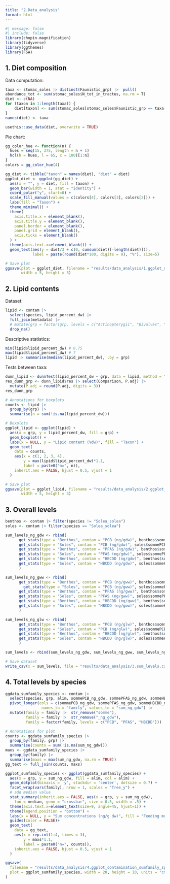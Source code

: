 ```yaml
---
title: "2.Data_analysis"
format: html
---
```


```r
#| message: false
#| include: false
library(chopin.magnification)
library(tidyverse)
library(ggthemes)
library(FSA)
```

## 1. Diet composition

Data computation:
```r
taxa <- stomac_soles |> distinct(Faunistic_grp) |>  pull()
abundance_tot <- sum(stomac_soles$N_tot_in_tractus, na.rm = T)
diet <- c(NA)
for (taxon in 1:length(taxa)) {
    diet[taxon] <- sum(stomac_soles[stomac_soles$Faunistic_grp == taxa[taxon], ]$N_tot_in_tractus, na.rm = T) / abundance_tot
}
names(diet) <- taxa

usethis::use_data(diet, overwrite = TRUE)
```

Pie chart:
```r
gg_color_hue <- function(n) {
  hues = seq(15, 375, length = n + 1)
  hcl(h = hues, l = 65, c = 100)[1:n]
}
colors = gg_color_hue(4)

gg_diet <- tibble("taxon" = names(diet), "diet" = diet)
ggplot_diet <- ggplot(gg_diet) +
  aes(x = "", y = diet, fill = taxon) +
  geom_bar(width = 1, stat = "identity") +
  coord_polar("y", start=0) +
  scale_fill_manual(values = c(colors[4], colors[3], colors[2])) +
  labs(fill = "Taxon") +
  theme_minimal() +
  theme(
    axis.title.x = element_blank(),
    axis.title.y = element_blank(),
    panel.border = element_blank(),
    panel.grid = element_blank(),
    axis.ticks = element_blank()
  ) +
  theme(axis.text.x=element_blank()) +
  geom_text(aes(y = diet/3 + c(0, cumsum(diet)[-length(diet)])), 
            label = paste(round(diet*100, digits = 0), "%"), size=5)

# Save plot
ggsave(plot = ggplot_diet, filename = "results/data_analysis/1.ggplot_diet.jpg",
       width = 5, height = 3)
```


## 2. Lipid contents

Dataset:
```r
lipid <- contam |>
  select(species, lipid_percent_dw) |>
  full_join(metadata) |> 
  # mutate(grp = factor(grp, levels = c("Actinopterygii", "Bivalves", "Crustaces", "Polychetes"))) |> 
  drop_na()
```

Descriptive statistics:
```r
min(lipid$lipid_percent_dw) # 0.75
max(lipid$lipid_percent_dw) # 7
lipid |> summarise(median(lipid_percent_dw), .by = grp)
```


Tests between taxa:
```r
dunn_lipid <- dunnTest(lipid_percent_dw ~ grp, data = lipid, method = "bonferroni")
res_dunn_grp <- dunn_lipid$res |> select(Comparison, P.adj) |> 
  mutate(P.adj = round(P.adj, digits = 3))
res_dunn_grp
```


```r
# Annotations for boxplots
counts <- lipid |>
  group_by(grp) |> 
  summarise(n = sum(!is.na(lipid_percent_dw)))

# Boxplots
ggplot_lipid <- ggplot(lipid) +
  aes(x = grp, y = lipid_percent_dw, fill = grp) +
  geom_boxplot() +
  labs(x = NULL, y = "Lipid content (%dw)", fill = "Taxon") +
  geom_text(
    data = counts,
    aes(x = c(1, 2, 3, 4),
        y = max(lipid$lipid_percent_dw)*1.1,
        label = paste0("n=", n)),
    inherit.aes = FALSE, hjust = 0.5, vjust = 1
  )

# Save plot
ggsave(plot = ggplot_lipid, filename = "results/data_analysis/2.ggplot_lipid.jpg",
       width = 5, height = 3)
```


## 3. Overall levels

```r
benthos <- contam |> filter(species != "Solea_solea")
soles <- contam |> filter(species == "Solea_solea")

sum_levels_ng_gdw <- rbind(
      get_stats(type = "Benthos", contam = "PCB (ng/gdw)", benthos$sommePCB_ng_gdw), 
      get_stats(type = "Soles", contam = "PCB (ng/gdw)", soles$sommePCB_ng_gdw),
      get_stats(type = "Benthos", contam = "PFAS (ng/gdw)", benthos$sommePFAS_ng_gdw), 
      get_stats(type = "Soles", contam = "PFAS (ng/gdw)", soles$sommePFAS_ng_gdw),
      get_stats(type = "Benthos", contam = "HBCDD (ng/gdw)", benthos$sommeHBCDD_ng_gdw),
      get_stats(type = "Soles", contam = "HBCDD (ng/gdw)", soles$sommeHBCDD_ng_gdw)
      )

sum_levels_ng_gww <- rbind(
      get_stats(type = "Benthos", contam = "PCB (ng/gww)", benthos$sommePCB_ng_gww), 
        get_stats(type = "Soles", contam = "PCB (ng/gww)", soles$sommePCB_ng_gww),
      get_stats(type = "Benthos", contam = "PFAS (ng/gww)", benthos$sommePFAS_ng_gww), 
      get_stats(type = "Soles", contam = "PFAS (ng/gww)", soles$sommePFAS_ng_gww),
      get_stats(type = "Benthos", contam = "HBCDD (ng/gww)", benthos$sommeHBCDD_ng_gww),
      get_stats(type = "Soles", contam = "HBCDD (ng/gww)", soles$sommeHBCDD_ng_gww)
      )

sum_levels_ng_glw <- rbind(
      get_stats(type = "Benthos", contam = "PCB (ng/glw)", benthos$sommePCB_ng_glw), 
      get_stats(type = "Soles", contam = "PCB (ng/glw)", soles$sommePCB_ng_glw),
      get_stats(type = "Benthos", contam = "HBCDD (ng/glw)", benthos$sommeHBCDD_ng_glw),
      get_stats(type = "Soles", contam = "HBCDD (ng/glw)", soles$sommeHBCDD_ng_glw)
      )

sum_levels <- rbind(sum_levels_ng_gdw, sum_levels_ng_gww, sum_levels_ng_glw)

# Save dataset
write_csv(x = sum_levels, file = "results/data_analysis/3.sum_levels.csv")
```


## 4. Total levels by species

```r
ggdata_sumfamily_species <- contam |> 
  select(species, grp, alim, sommePCB_ng_gdw, sommePFAS_ng_gdw, sommeHBCDD_ng_gdw) |> 
  pivot_longer(cols = c(sommePCB_ng_gdw, sommePFAS_ng_gdw, sommeHBCDD_ng_gdw), 
                names_to = "family", values_to = "sum_ng_gdw") |> 
  mutate(family = family |>  str_remove("somme"),
         family = family |>  str_remove("_ng_gdw"),
         family = factor(family, levels = c("PCB", "PFAS", "HBCDD")))

# Annotations for plot
counts <- ggdata_sumfamily_species |>
  group_by(family, grp) |> 
  summarise(counts = sum(!is.na(sum_ng_gdw)))
maxs <- ggdata_sumfamily_species |>
  group_by(family) |> 
  summarise(maxs = max(sum_ng_gdw, na.rm = TRUE))
gg_text <- full_join(counts, maxs)

ggplot_sumfamily_species <- ggplot(ggdata_sumfamily_species) +
  aes(x = grp, y = sum_ng_gdw, fill = alim, col = alim) +
  geom_dotplot(binaxis = 'y', stackdir = 'center', dotsize = 0.7) +
  facet_wrap(vars(family), nrow = 1, scales = "free_y") +
  # add median value
  stat_summary(inherit.aes = FALSE, aes(x = grp, y = sum_ng_gdw),
    fun = median, geom = "crossbar", size = 0.5, width = .5) +
  theme(axis.text.x=element_text(size=9, angle=45, hjust=1)) +
  theme(legend.position = "bottom") +
  labs(x = NULL, y = "Sum concentrations (ng/g dw)", fill = "Feeding mode") +
  guides(color = FALSE)+
  geom_text(
    data = gg_text,
    aes(x = rep.int(1:4, times = 3),
        y = maxs*1.1,
        label = paste0("n=", counts)),
    inherit.aes = FALSE, hjust = 0.5, vjust = 1
  )

ggsave(
  filename = "results/data_analysis/4.ggplot_contamination_sumfamily_species.jpg",
  plot = ggplot_sumfamily_species, width = 20, height = 10, units = "cm"
)
```


